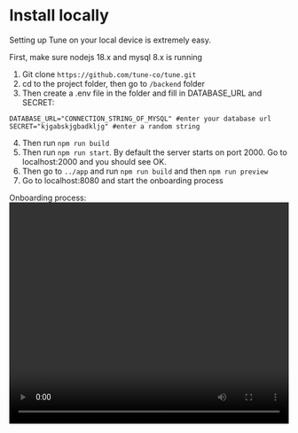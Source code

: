 
# Install locally

Setting up Tune on your local device is extremely easy.

First, make sure nodejs 18.x and mysql 8.x is running

1. Git clone `https://github.com/tune-co/tune.git`
2. cd to the project folder, then go to `/backend` folder
3. Then create a .env file in the folder and fill in DATABASE_URL and SECRET:
```
DATABASE_URL="CONNECTION_STRING_OF_MYSQL" #enter your database url
SECRET="kjgabskjgbadkljg" #enter a random string
```
4. Then run `npm run build`
5. Then run `npm run start`. By default the server starts on port 2000. Go to localhost:2000 and you should see OK.
6. Then go to `../app` and run `npm run build` and then `npm run preview`
7. Go to localhost:8080 and start the onboarding process

Onboarding process:
<video width="100%" height="400px" controls>
  <source src="/tune-open-source-onboarding.mp4" type="video/mp4" />
</video>
